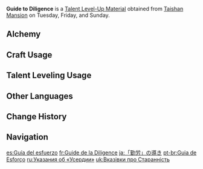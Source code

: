 {{Item Infobox
|id          = 104314
|image       = Item Guide to Diligence.png
|type        = Talent Level-Up Materials
|group2       = Talent Books
|invCategory = Character Development Items
|group       = Diligence Books
|rarity      = 3
|description = Industriousness is the foundation of the land of Geo.<br />Industriousness is the catalyst that flows in the blood of the people of Liyue, able to turn rocks into gold.<br />It is what lies behind the greatness of its great commercial port.
|day1        = Tuesday
|day2        = Friday
|day3        = Sunday
|source1     = Taishan Mansion
|source2     = [[Crafting]]
|source3     = [[Parametric Transformer]]
}}
'''Guide to Diligence''' is a [[Talent Level-Up Material]] obtained from [[Taishan Mansion]] on Tuesday, Friday, and Sunday.

==Alchemy==
{{Recipe
|type = Crafting
|Teachings of Diligence = 3
|Mora = 175
|sort = Teachings of Diligence,Mora
}}

==Craft Usage==
{{Craft Usage}}

==Talent Leveling Usage==
{{Talent Leveling Usage}}

==Other Languages==
{{Other Languages
|en      = Guide to Diligence
|zhs     = 「勤劳」的指引
|zhs_rm  = "Qínláo" de Zhǐyǐn
|zht     = 「勤勞」的指引
|zht_rm  = "Qínláo" de Zhǐyǐn
|zh_tl   = Guide to "Diligence"
|ja      = 「勤労」の導き
|ja_rm   = "Kinrou" no Michibiki
|ja_tl   = Guidance of "Labor"
|ko      = 「근면」의 인도
|ko_rm   = "Geunmyeon"-ui Indo
|ko_tl   = Guidance of "Diligence"
|es      = Guía del esfuerzo
|es_tl   = Guide of Effort
|fr      = Guide de la Diligence
|fr_tl   = Guide of Diligence
|ru      = Указания об «Усердии»
|ru_tl   = 
|th      = Guide to Diligence
|vi      = Hướng Dẫn Của "Chăm Chỉ"
|vi_tl   = 
|de      = Anleitung zum „Fleiß“
|de_tl   = Guide to "Diligence"
|id      = Guide to "Diligence"
|pt      = Guia de Esforço
|pt_tl   = 
}}

==Change History==
{{Change History|1.0}}

==Navigation==
{{Development Item Navbox|type=Character Talent Materials}}

[[es:Guía del esfuerzo]]
[[fr:Guide de la Diligence]]
[[ja:「勤労」の導き]]
[[pt-br:Guia de Esforço]]
[[ru:Указания об «Усердии»]]
[[uk:Вказівки про Старанність]]